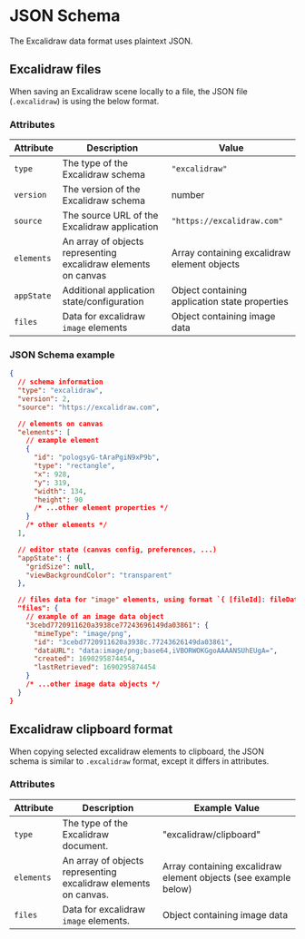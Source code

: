 # JSON Schema

The Excalidraw data format uses plaintext JSON.

## Excalidraw files

When saving an Excalidraw scene locally to a file, the JSON file (`.excalidraw`) is using the below format.

### Attributes

| Attribute | Description | Value |
| --- | --- | --- |
| `type` | The type of the Excalidraw schema | `"excalidraw"` |
| `version` | The version of the Excalidraw schema | number |
| `source` | The source URL of the Excalidraw application | `"https://excalidraw.com"` |
| `elements` | An array of objects representing excalidraw elements on canvas | Array containing excalidraw element objects |
| `appState` | Additional application state/configuration | Object containing application state properties |
| `files` | Data for excalidraw `image` elements | Object containing image data |

### JSON Schema example

```json
{
  // schema information
  "type": "excalidraw",
  "version": 2,
  "source": "https://excalidraw.com",

  // elements on canvas
  "elements": [
    // example element
    {
      "id": "pologsyG-tAraPgiN9xP9b",
      "type": "rectangle",
      "x": 928,
      "y": 319,
      "width": 134,
      "height": 90
      /* ...other element properties */
    }
    /* other elements */
  ],

  // editor state (canvas config, preferences, ...)
  "appState": {
    "gridSize": null,
    "viewBackgroundColor": "transparent"
  },

  // files data for "image" elements, using format `{ [fileId]: fileData }`
  "files": {
    // example of an image data object
    "3cebd7720911620a3938ce77243696149da03861": {
      "mimeType": "image/png",
      "id": "3cebd7720911620a3938c.77243626149da03861",
      "dataURL": "data:image/png;base64,iVBORWOKGgoAAAANSUhEUgA=",
      "created": 1690295874454,
      "lastRetrieved": 1690295874454
    }
    /* ...other image data objects */
  }
}
```

## Excalidraw clipboard format

When copying selected excalidraw elements to clipboard, the JSON schema is similar to `.excalidraw` format, except it differs in attributes.

### Attributes

| Attribute | Description | Example Value |
| --- | --- | --- |
| `type` | The type of the Excalidraw document. | "excalidraw/clipboard" |
| `elements` | An array of objects representing excalidraw elements on canvas. | Array containing excalidraw element objects (see example below) |
| `files` | Data for excalidraw `image` elements. | Object containing image data |
